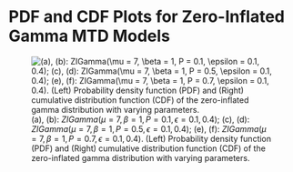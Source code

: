 # PDF and CDF Plots for Zero-Inflated Gamma MTD Models  {#sec-appendix-ch2-add-dzig-pzig}

![(a), (b): $ZIGamma(\mu = 7, \beta = 1, P = 0.1, \epsilon = 0.1, 0.4)$; (c), (d): $ZIGamma(\mu = 7, \beta = 1, P = 0.5, \epsilon = 0.1, 0.4)$; (e), (f): $ZIGamma(\mu = 7, \beta = 1, P = 0.7, \epsilon = 0.1, 0.4)$. (Left) Probability density function (PDF) and (Right) cumulative distribution function (CDF) of the zero-inflated gamma distribution with varying parameters.](../../images/chapter2/fig_zigamma_rotated.png){#fig-zigamma-rotated} 

